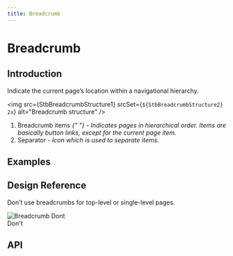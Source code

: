 ```yaml
---
title: Breadcrumb
---
```




# Breadcrumb

## Introduction

Indicate the current page’s location within a navigational hierarchy.

<img
  src={StbBreadcrumbStructure1}
  srcSet={`${StbBreadcrumbStructure2} 2x`}
  alt="Breadcrumb structure"
/>
<ol className="u-textGray u-marginTopTiny">
  <li>
    Breadcrumb items
    <i className="u-text200">
      {" "}
      - Indicates pages in hierarchical order. Items are basically button links,
      except for the current page item.
    </i>
  </li>
  <li>
    Separator
    <i className="u-text200"> - Icon which is used to separate items.</i>
  </li>
</ol>

## Examples

<CodeView codeText={defaultBreadcrumb} />
<CodeView codeText={schemaBreadcrumb} />

## Design Reference

Don’t use breadcrumbs for top-level or single-level pages.

<div className="Grid u-marginBottomLarge">
  <div className="u-sizeFull md:u-size1of2">
    <img
      className="u-maxWidthFull"
      src={BreadcrumbStructureDont1}
      srcSet={`${BreadcrumbStructureDont2} 2x`}
      alt="Breadcrumb Dont"
    />
    <div className="u-borderBottom u-borderLarge u-borderNegative u-marginTopSmall" />
    <div className="u-textNegative">Don't</div>
  </div>
</div>

## API

<ComponentApi name="Breadcrumb" importName="Breadcrumb" />
<ComponentApi name="BreadcrumbItem" />
